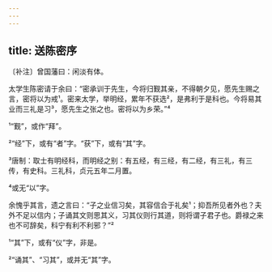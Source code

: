 ```yaml
---
---
---
```

title: 送陈密序
---







〔补注〕曾国藩曰：闲淡有体。

太学生陈密请于余曰：“密承训于先生，今将归觐其亲，不得朝夕见，愿先生赐之言，密将以为戒¹。密来太学，举明经，累年不获选²，是弗利于是科也。今将易其业而三礼是习³，愿先生之张之也。密将以为乡荣。”⁴

¹“觐”，或作“拜”。

²“经”下，或有“者”字。“获”下，或有“其”字。

³唐制：取士有明经科，而明经之别：有五经，有三经，有二经，有三礼，有三传，有史科。三礼科，贞元五年二月置。

⁴或无“以”字。

余愧乎其言，遗之言曰：“子之业信习矣，其容信合于礼矣¹；抑吾所见者外也？夫外不足以信内；子诵其文则思其义，习其仪则行其道，则将谓子君子也。爵禄之来也不可辞矣，科宁有利不利邪？”²

¹“其”下，或有“仪”字，非是。

²“诵其”、“习其”，或并无“其”字。